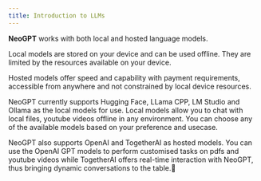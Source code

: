 ```yaml
---
title: Introduction to LLMs
---
```


**NeoGPT** works with both local and hosted language models. 

Local models are stored on your device and can be used offline. They are limited by the resources available on your device.

Hosted models offer speed and capability with payment requirements, accessible from anywhere and not constrained by local device resources.

<CardGroup>

<Card title="Local Models" icon="Computer" href="/language-models/local-models">
    <p>
    NeoGPT currently supports Hugging Face, LLama CPP, LM Studio and Ollama as the local models for use.
    Local models allow you to chat with local files, youtube videos offline in any environment. You can choose any of the available models based on your preference and usecase.
    </p>
</Card>

<Card title="Hosted Models" icon="cloud" href="/language-models/hosted-models">
     <p>
     NeoGPT also supports OpenAI and TogetherAI as hosted models.
     You can use the OpenAI GPT models to perform customised tasks on pdfs and youtube videos while TogetherAI offers real-time interaction with NeoGPT, thus bringing dynamic conversations to the table.🚀
     </p>
</Card>

</CardGroup>

